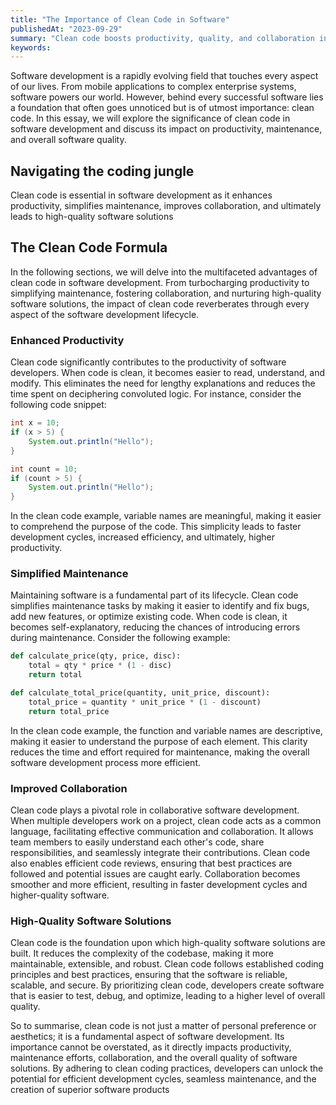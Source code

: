 ```yaml
---
title: "The Importance of Clean Code in Software"
publishedAt: "2023-09-29"
summary: "Clean code boosts productivity, quality, and collaboration in software."
keywords:
---
```


Software development is a rapidly evolving field that touches every aspect of our lives. From mobile applications to complex enterprise systems, software powers our world. However, behind every successful software lies a foundation that often goes unnoticed but is of utmost importance: clean code. In this essay, we will explore the significance of clean code in software development and discuss its impact on productivity, maintenance, and overall software quality.

## Navigating the coding jungle

Clean code is essential in software development as it enhances productivity, simplifies maintenance, improves collaboration, and ultimately leads to high-quality software solutions

## The Clean Code Formula

In the following sections, we will delve into the multifaceted advantages of clean code in software development. From turbocharging productivity to simplifying maintenance, fostering collaboration, and nurturing high-quality software solutions, the impact of clean code reverberates through every aspect of the software development lifecycle.

<StaticTweet id="879384143301312512" />

### Enhanced Productivity

Clean code significantly contributes to the productivity of software developers. When code is clean, it becomes easier to read, understand, and modify. This eliminates the need for lengthy explanations and reduces the time spent on deciphering convoluted logic. For instance, consider the following code snippet:

```java title="Unclean Code"
int x = 10;
if (x > 5) {
    System.out.println("Hello");
}
```

```java title="Clean Code"
int count = 10;
if (count > 5) {
    System.out.println("Hello");
}
```

In the clean code example, variable names are meaningful, making it easier to comprehend the purpose of the code. This simplicity leads to faster development cycles, increased efficiency, and ultimately, higher productivity.

### Simplified Maintenance

Maintaining software is a fundamental part of its lifecycle. Clean code simplifies maintenance tasks by making it easier to identify and fix bugs, add new features, or optimize existing code. When code is clean, it becomes self-explanatory, reducing the chances of introducing errors during maintenance. Consider the following example:

```python title="Unclean Code"
def calculate_price(qty, price, disc):
    total = qty * price * (1 - disc)
    return total
```

```python title="Clean Code"
def calculate_total_price(quantity, unit_price, discount):
    total_price = quantity * unit_price * (1 - discount)
    return total_price
```

In the clean code example, the function and variable names are descriptive, making it easier to understand the purpose of each element. This clarity reduces the time and effort required for maintenance, making the overall software development process more efficient.

### Improved Collaboration

Clean code plays a pivotal role in collaborative software development. When multiple developers work on a project, clean code acts as a common language, facilitating effective communication and collaboration. It allows team members to easily understand each other's code, share responsibilities, and seamlessly integrate their contributions. Clean code also enables efficient code reviews, ensuring that best practices are followed and potential issues are caught early. Collaboration becomes smoother and more efficient, resulting in faster development cycles and higher-quality software.

### High-Quality Software Solutions

Clean code is the foundation upon which high-quality software solutions are built. It reduces the complexity of the codebase, making it more maintainable, extensible, and robust. Clean code follows established coding principles and best practices, ensuring that the software is reliable, scalable, and secure. By prioritizing clean code, developers create software that is easier to test, debug, and optimize, leading to a higher level of overall quality.

So to summarise, clean code is not just a matter of personal preference or aesthetics; it is a fundamental aspect of software development. Its importance cannot be overstated, as it directly impacts productivity, maintenance efforts, collaboration, and the overall quality of software solutions. By adhering to clean coding practices, developers can unlock the potential for efficient development cycles, seamless maintenance, and the creation of superior software products
